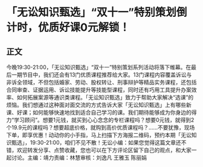 # 「无讼知识甄选」“双十一”特别策划倒计时，优质好课0元解锁！
## 正文
今晚19:30-21:00，「无讼知识甄选」“双十一”特别策划系列活动将落下帷幕。在最后一期节目中，我们还会有13门优质课程推荐给大家。13门课程内容覆盖诉讼与非诉全领域，不但包括婚家、劳动、股权转让、刑事辩护等精品实务课程，还包括合同审查、证据运用、诉讼技能提升等技能型课程，同时还有巧用工具提升办案效率、如何拓展案源等通识类课程。「无讼知识甄选」致力于帮助大家解决“选课”的烦恼。我们想通过这种面对面交流的方式告诉大家「无讼知识甄选」上有哪些新课、好课；如何能够快速地找到适合自己学习的课。我们期待能够成为你身边的得力“学习顾问”。想要1元钱，就买到心心念念的专栏课程吗？想要0元钱，就得到2个19.9元的课程吗？想要超底价格，就购到高价优质课程吗？......不要犹豫，现场下单，即享优惠！动动你的小手指，马上扫描下方海报二维码，预约本期「无讼知识甄选」，19:30-21:00，咱们不见不散！无讼小编：如果您觉得这篇文章还不错，欢迎转发分享、点赞收藏，您也可以在下方评论区留下自己的观点，和大家一起讨论。主编：靖力责编：林慧审核：刘逸凡 王雅玉 陈丽娟 